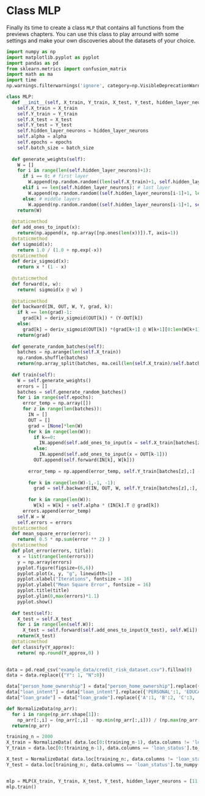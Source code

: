 
# Class MLP
Finally its time to create a class `MLP` that contains all functions from the previews chapters. You can use this class to play arround with some settings and make your own discoveries about the datasets of your choice.

```python
import numpy as np
import matplotlib.pyplot as pyplot
import pandas as pd
from sklearn.metrics import confusion_matrix
import math as ma
import time
np.warnings.filterwarnings('ignore', category=np.VisibleDeprecationWarning) 

class MLP:
  def __init__(self, X_train, Y_train, X_test, Y_test, hidden_layer_neurons, alpha, epochs, batch_size):
    self.X_train = X_train
    self.Y_train = Y_train
    self.X_test = X_test
    self.Y_test = Y_test
    self.hidden_layer_neurons = hidden_layer_neurons
    self.alpha = alpha
    self.epochs = epochs
    self.batch_size = batch_size
   
  def generate_weights(self):
    W = []
    for i in range(len(self.hidden_layer_neurons)+1):
      if i == 0: # first layer
        W.append(np.random.random((len(self.X_train)+1, self.hidden_layer_neurons[i])))
      elif i == len(self.hidden_layer_neurons): # last layer
        W.append(np.random.random((self.hidden_layer_neurons[i-1]+1, len(self.Y_train))))
      else: # middle layers
        W.append(np.random.random((self.hidden_layer_neurons[i-1]+1, self.hidden_layer_neurons[i])))
    return(W)
    
  @staticmethod
  def add_ones_to_input(x):
    return(np.append(x, np.array([np.ones(len(x))]).T, axis=1))
  @staticmethod
  def sigmoid(x):
    return 1.0 / (1.0 + np.exp(-x))
  @staticmethod
  def deriv_sigmoid(x):
    return x * (1 - x)
   
  @staticmethod
  def forward(x, w):
    return( sigmoid(x @ w) )
  
  @staticmethod
  def backward(IN, OUT, W, Y, grad, k):
    if k == len(grad)-1:
      grad[k] = deriv_sigmoid(OUT[k]) * (Y-OUT[k])
    else:
      grad[k] = deriv_sigmoid(OUT[k]) *(grad[k+1] @ W[k+1][0:len(W[k+1])-1].T)
    return(grad)
    
  def generate_random_batches(self):
    batches = np.arange(len(self.X_train))
    np.random.shuffle(batches)
    return(np.array_split(batches, ma.ceil(len(self.X_train)/self.batch_size)))
    
  def train(self):
    W = self.generate_weights()
    errors = []
    batches = self.generate_random_batches()
    for i in range(self.epochs):
      error_temp = np.array([])
      for z in range(len(batches)):
        IN = []
        OUT = []
        grad = [None]*len(W)
        for k in range(len(W)):
          if k==0:
            IN.append(self.add_ones_to_input(x = self.X_train[batches[z],:]))
          else:
            IN.append(self.add_ones_to_input(x = OUT[k-1]))
          OUT.append(self.forward(IN[k], W[k]))
          
        error_temp = np.append(error_temp, self.Y_train[batches[z],:] - OUT[-1])
          
        for k in range(len(W)-1,-1, -1):
          grad = self.backward(IN, OUT, W, self.Y_train[batches[z],:], grad, k) 
          
        for k in range(len(W)):
          W[k] = W[k] + self.alpha * (IN[k].T @ grad[k])
      errors.append(error_temp)
    self.W = W
    self.errors = errors
  @staticmethod
  def mean_square_error(error):
    return( 0.5 * np.sum(error ** 2) )
  @staticmethod
  def plot_error(errors, title):
    x = list(range(len(errors)))
    y = np.array(errors)
    pyplot.figure(figsize=(6,6))
    pyplot.plot(x, y, "g", linewidth=1)
    pyplot.xlabel("Iterations", fontsize = 16)
    pyplot.ylabel("Mean Square Error", fontsize = 16)
    pyplot.title(title)
    pyplot.ylim(0,max(errors)*1.1)
    pyplot.show()
    
  def test(self):
    X_test = self.X_test
    for i in range(len(self.W)):
      X_test = self.forward(self.add_ones_to_input(X_test), self.W[i])
    return(X_test)
  @staticmethod
  def classify(Y_approx):
    return( np.round(Y_approx,0) )
  

```

```python
data = pd.read_csv("example_data/credit_risk_dataset.csv").fillna(0)
data = data.replace({"Y": 1, "N":0})

data["person_home_ownership"] = data["person_home_ownership"].replace({'OWN':1, 'RENT':2, 'MORTGAGE':3, 'OTHER':4})
data["loan_intent"] = data["loan_intent"].replace({'PERSONAL':1, 'EDUCATION':2, 'MEDICAL':3, 'VENTURE':4, 'HOMEIMPROVEMENT':5,'DEBTCONSOLIDATION':6})
data["loan_grade"] = data["loan_grade"].replace({'A':1, 'B':2, 'C':3, 'D':4, 'E':5, 'F':6, 'G':7})

def NormalizeData(np_arr):
  for i in range(np_arr.shape[1]):
    np_arr[:,i] = (np_arr[:,i] - np.min(np_arr[:,i])) / (np.max(np_arr[:,i]) - np.min(np_arr[:,i]))
  return(np_arr)

training_n = 2000
X_train = NormalizeData( data.loc[0:(training_n-1), data.columns != 'loan_status'].to_numpy() )
Y_train = data.loc[0:(training_n-1), data.columns == 'loan_status'].to_numpy()

X_test = NormalizeData( data.loc[training_n:, data.columns != 'loan_status'].to_numpy() )
Y_test = data.loc[training_n:, data.columns == 'loan_status'].to_numpy()


mlp = MLP(X_train, Y_train, X_test, Y_test, hidden_layer_neurons = [11,4], alpha = 0.01, epochs = 2000, batch_size = 2000)
mlp.train()

```
